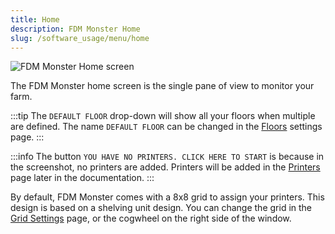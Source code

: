 ```yaml
---
title: Home
description: FDM Monster Home
slug: /software_usage/menu/home
---
```


![FDM Monster Home screen](./images/home.png)

The FDM Monster home screen is the single pane of view to monitor your farm.

:::tip
The `DEFAULT FLOOR` drop-down will show all your floors when multiple are defined. The name `DEFAULT FLOOR` can be changed in the [Floors](../settings/floors.mdx) settings page.
:::

:::info
The button `YOU HAVE NO PRINTERS. CLICK HERE TO START` is because in the screenshot, no printers are added. Printers will be added in the [Printers](../printers/index.mdx) page later in the documentation.
:::

By default, FDM Monster comes with a 8x8 grid to assign your printers. This design is based on a shelving unit design. You can change the grid in the [Grid Settings](../settings/grid_settings.mdx) page, or the cogwheel <IIcon icon="mdi:gear" /> on the right side of the window.
